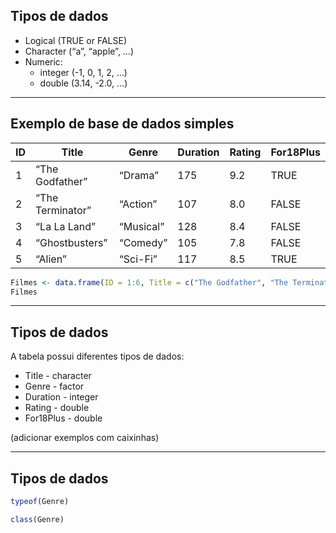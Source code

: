 ## Tipos de dados 

* Logical (TRUE or FALSE)
* Character ("a", "apple", ...)
* Numeric: 
  + integer (-1, 0, 1, 2, ...)
  + double (3.14, -2.0, ...)

---


## Exemplo de base de dados simples

| ID | Title            |  Genre    | Duration  | Rating  | For18Plus |
| -- | ---------------- |---------- | --------- | ------  | --------- |
| 1  | "The Godfather"  | "Drama"   | 175       | 9.2     | TRUE      |
| 2  | "The Terminator" | "Action"  | 107       | 8.0     | FALSE     |
| 3  | "La La Land"     | "Musical" | 128       | 8.4     | FALSE     |
| 4  | "Ghostbusters"   | "Comedy"  | 105       | 7.8     | FALSE     |
| 5  | "Alien"          | "Sci-Fi"  | 117       | 8.5     | TRUE      |

```r
Filmes <- data.frame(ID = 1:6, Title = c("The Godfather", "The Terminator", "La La Land", "Ghostbusters", "Alien", ""), Genre = c("Drama", "Action", "Musical", "Comedy", "", "Sci-Fi"), Duration = c(175, 107, 128, 105, "", 107), Rating = c(9.2, 8.0, 8.4, 7.8, 6.1, 6.7), For18Plus = c("TRUE", "FALSE", "FALSE", "FALSE", "TRUE", "FALSE"))
Filmes
```

---

## Tipos de dados

A tabela possui diferentes tipos de dados:

* Title - character
* Genre - factor 
* Duration - integer
* Rating - double
* For18Plus - double

(adicionar exemplos com caixinhas)

---

## Tipos de dados

```r
typeof(Genre)
```

```r
class(Genre)
```


